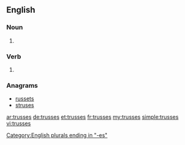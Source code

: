 ==English==

===Noun===
{{head|en|plural}}

# {{plural of|truss|lang=en|nocat=1}}

===Verb===
{{head|en}}

# {{en-third-person singular of|truss}}

===Anagrams===
* [[russets#English|russets]]
* [[struses#English|struses]]

[[Category:English plurals ending in "-es"]]

[[ar:trusses]]
[[de:trusses]]
[[et:trusses]]
[[fr:trusses]]
[[my:trusses]]
[[simple:trusses]]
[[vi:trusses]]
